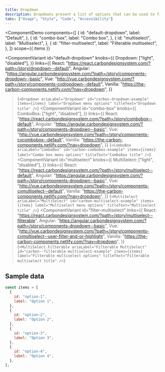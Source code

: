 ```yaml
---
title: Dropdown
description: Dropdowns present a list of options that can be used to filter or sort existing content. They can also be used as menus.
tabs: ["Usage", "Style", "Code", "Accessibility"]
---
```



<ComponentDemo
  components={[
    {
      id: "default-dropdown",
      label: "Default",
    },
    {
      id: "combo-box",
      label: "Combo box",
    },
    {
      id: "multiselect",
      label: "Multiselect",
    },
    {
      id: "filter-multiselect",
      label: "Filterable multiselect",
    },
  ]}
  scope={{ items }}
>
  <ComponentVariant
    id="default-dropdown"
    knobs={{
      Dropdown: ["light", "disabled"],
    }}
    links={{
      React:
        "https://react.carbondesignsystem.com/?path=/story/dropdown--default",
      Angular:
        "https://angular.carbondesignsystem.com/?path=/story/components-dropdown--basic",
      Vue:
        "http://vue.carbondesignsystem.com/?path=/story/components-cvdropdown--default",
      Vanilla: "https://the-carbon-components.netlify.com/?nav=dropdown",
    }}
  >{`
    <Dropdown
      ariaLabel="Dropdown"
      id="carbon-dropdown-example"
      items={items}
      label="Dropdown menu options"
      titleText="Dropdown title"
    />
  `}</ComponentVariant>
  <ComponentVariant
    id="combo-box"
    knobs={{
      ComboBox: ["light", "disabled"],
    }}
    links={{
      React:
        "https://react.carbondesignsystem.com/?path=/story/combobox--default",
      Angular:
        "https://angular.carbondesignsystem.com/?path=/story/components-dropdown--basic",
      Vue:
        "http://vue.carbondesignsystem.com/?path=/story/components-cvcombobox--default",
      Vanilla: "https://the-carbon-components.netlify.com/?nav=dropdown",
    }}
  >{`
    <ComboBox
      ariaLabel="ComboBox"
      id="carbon-combobox-example"
      items={items}
      label="Combo box menu options"
      titleText="Combobox title"
    />
  `}</ComponentVariant>
  <ComponentVariant
    id="multiselect"
    knobs={{
      MultiSelect: ["light", "disabled"],
    }}
    links={{
      React:
        "https://react.carbondesignsystem.com/?path=/story/multiselect--default",
      Angular:
        "https://angular.carbondesignsystem.com/?path=/story/components-dropdown--basic",
      Vue:
        "http://vue.carbondesignsystem.com/?path=/story/components-cvmultiselect--default",
      Vanilla: "https://the-carbon-components.netlify.com/?nav=dropdown",
    }}
  >{`
    <MultiSelect
      ariaLabel="MultiSelect"
      id="carbon-multiselect-example"
      items={items}
      label="Multiselect menu options"
      titleText="Multiselect title"
    />
  `}</ComponentVariant>
  <ComponentVariant
    id="filter-multiselect"
    links={{
      React:
        "https://react.carbondesignsystem.com/?path=/story/multiselect--filterable",
      Angular:
        "https://angular.carbondesignsystem.com/?path=/story/components-dropdown--basic",
      Vue:
        "http://vue.carbondesignsystem.com/?path=/story/components-cvmultiselect--user-filter-and-or-highlight",
      Vanilla: "https://the-carbon-components.netlify.com/?nav=dropdown",
    }}
  >{`
    <MultiSelect.Filterable
      ariaLabel="Filterable MultiSelect"
      id="carbon--filterable-multiselect-example"
      items={items}
      label="Filterable multiselect options"
      titleText="Filterable multiselect title"
    />
 `}</ComponentVariant>
</ComponentDemo>

## Sample data

```javascript
const items = [
  {
    id: "option-1",
    label: "Option 1",
  },
  {
    id: "option-2",
    label: "Option 2",
  },
  {
    id: "option-3",
    label: "Option 3",
  },
  {
    id: "option-4",
    label: "Option 4",
  },
];
```
